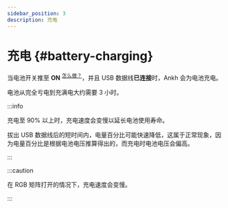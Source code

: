 ```yaml
---
sidebar_position: 3
description: 充电
---
```


# 充电 {#battery-charging}

当电池开关推至 **ON** <sup>[<Icon icon="fa-solid fa-compass" /> 怎么做？](/docs-ankh-r2/battery/battery-switch)</sup>，并且 USB 数据线**已连接**时，Ankh 会为电池充电。

电池从完全亏电到充满电大约需要 3 小时。

:::info

充电至 90% 以上时，充电速度会变慢以延长电池使用寿命。

拔出 USB 数据线后的短时间内，电量百分比可能快速降低，这属于正常现象，因为电量百分比是根据电池电压推算得出的，而充电时电池电压会偏高。

:::

:::caution

在 RGB 矩阵打开的情况下，充电速度会变慢。

:::